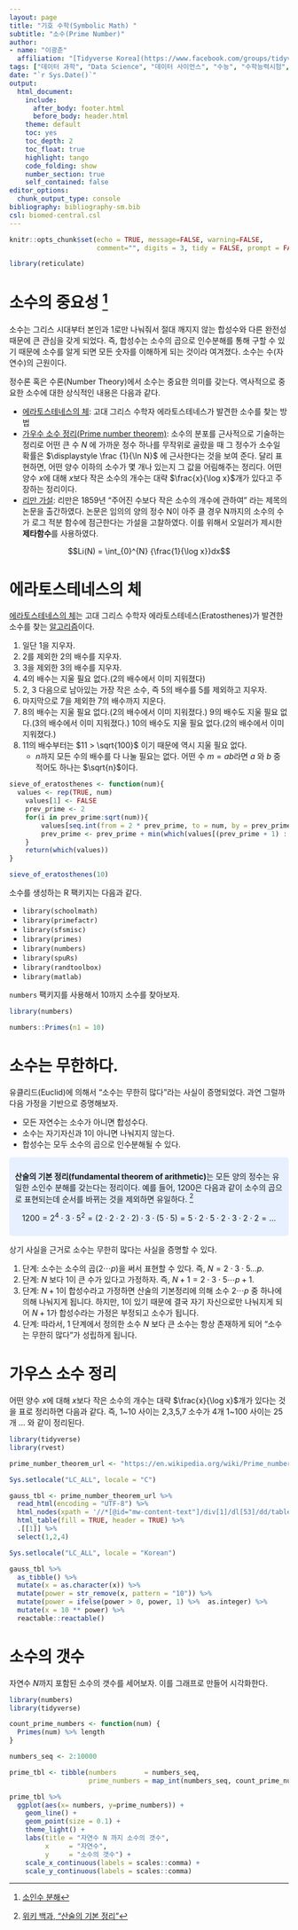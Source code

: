 ```yaml
---
layout: page
title: "기호 수학(Symbolic Math) "
subtitle: "소수(Prime Number)"
author:
- name: "이광춘"
  affiliation: "[Tidyverse Korea](https://www.facebook.com/groups/tidyverse/)"
tags: ["데이터 과학", "Data Science", "데이터 사이언스", "수능", "수학능력시험", "EBS", "수학", "수학교육과정", "geogebra", "그리스", "추상화", "연역법", "귀납법", "기하학", "소수"]
date: "`r Sys.Date()`"
output:
  html_document: 
    include:
      after_body: footer.html
      before_body: header.html
    theme: default
    toc: yes
    toc_depth: 2
    toc_float: true
    highlight: tango
    code_folding: show
    number_section: true
    self_contained: false
editor_options: 
  chunk_output_type: console
bibliography: bibliography-sm.bib
csl: biomed-central.csl
---
```


```r
knitr::opts_chunk$set(echo = TRUE, message=FALSE, warning=FALSE,
                      comment="", digits = 3, tidy = FALSE, prompt = FALSE, fig.align = 'center')

library(reticulate)
```

# 소수의 중요성 [^1] {#factorization}

[^1]: [소인수 분해](https://calculus-book.netlify.app/prime-factorization.html)

소수는 그리스 시대부터 본인과 1로만 나눠줘서 절대 깨지지 않는 합성수와 다른 완전성 때문에 큰 관심을 갖게 되었다. 즉, 합성수는 소수의 곱으로 인수분해를 통해 구할 수 있기 때문에 소수를 알게 되면 모든 숫자를 이해하게 되는 것이라 여겨졌다. 소수는 수(자연수)의 근원이다.

정수론 혹은 수론(Number Theory)에서 소수는 중요한 의미를 갖는다. 역사적으로 중요한 소수에 대한 상식적인 내용은 다음과 같다.

-   [에라토스테네스의 체](https://ko.wikipedia.org/wiki/%EC%97%90%EB%9D%BC%ED%86%A0%EC%8A%A4%ED%85%8C%EB%84%A4%EC%8A%A4%EC%9D%98_%EC%B2%B4): 고대 그리스 수학자 에라토스테네스가 발견한 소수를 찾는 방법
-   [가우수 소수 정리(Prime number theorem)](https://ko.wikipedia.org/wiki/%EC%86%8C%EC%88%98_%EC%A0%95%EB%A6%AC): 소수의 분포를 근사적으로 기술하는 정리로 어떤 큰 수 $N$ 에 가까운 정수 하나를 무작위로 골랐을 때 그 정수가 소수일 확률은 $\displaystyle \frac {1}{\ln N}$ 에 근사한다는 것을 보여 준다. 달리 표현하면, 어떤 양수 이하의 소수가 몇 개나 있는지 그 값을 어림해주는 정리다. 어떤 양수 $x$에 대해 $x$보다 작은 소수의 개수는 대략 $\frac{x}{\log x}$개가 있다고 주장하는 정리이다.
-   [리만 가설](https://ko.wikipedia.org/wiki/%EB%A6%AC%EB%A7%8C_%EA%B0%80%EC%84%A4): 리만은 1859년 "주어진 수보다 작은 소수의 개수에 관하여" 라는 제목의 논문을 출간하였다. 논문은 임의의 양의 정수 N이 아주 클 경우 N까지의 소수의 수가 로그 적분 함수에 점근한다는 가설을 고찰하였다. 이를 위해서 오일러가 제시한 **제타함수**를 사용하였다.

$$Li(N) = \int_{0}^{N} {\frac{1}{\log x}}dx$$

# 에라토스테네스의 체 {#sieve-of-eratosthenes}

[에라토스테네스의 체](https://ko.wikipedia.org/wiki/에라토스테네스의_체)는 고대 그리스 수학자 에라토스테네스(Eratosthenes)가 발견한 소수를 찾는 [알고리즘](https://namu.wiki/w/에라토스테네스의 체)이다. 

1. 일단 1을 지우자.
1. 2를 제외한 2의 배수를 지우자.
1. 3을 제외한 3의 배수를 지우자.
1. 4의 배수는 지울 필요 없다.(2의 배수에서 이미 지워졌다)
1. 2, 3 다음으로 남아있는 가장 작은 소수, 즉 5의 배수를 5를 제외하고 지우자.
1. 마지막으로 7을 제외한 7의 배수까지 지운다.
1. 8의 배수는 지울 필요 없다.(2의 배수에서 이미 지워졌다.) 9의 배수도 지울 필요 없다.(3의 배수에서 이미 지워졌다.) 10의 배수도 지울 필요 없다.(2의 배수에서 이미 지워졌다.)
1. 11의 배수부터는 $11 > \sqrt{100}$ 이기 때문에 역시 지울 필요 없다.
    - $n$까지 모든 수의 배수를 다 나눌 필요는 없다. 어떤 수 $m=ab$라면 $a$ 와 $b$ 중 적어도 하나는 $\sqrt{n}$이다. 

```r
sieve_of_eratosthenes <- function(num){
  values <- rep(TRUE, num)
	values[1] <- FALSE
	prev_prime <- 2
	for(i in prev_prime:sqrt(num)){
		values[seq.int(from = 2 * prev_prime, to = num, by = prev_prime)] <- FALSE
		prev_prime <- prev_prime + min(which(values[(prev_prime + 1) : num]))
	}
	return(which(values))
}

sieve_of_eratosthenes(10)
```

소수를 생성하는 R 팩키지는 다음과 같다.

- `library(schoolmath)`
- `library(primefactr)`
- `library(sfsmisc)`
- `library(primes)`
- `library(numbers)`
- `library(spuRs)`
- `library(randtoolbox)`
- `library(matlab)`

`numbers` 팩키지를 사용해서 10까지 소수를 찾아보자.

```r
library(numbers)

numbers::Primes(n1 = 10)
```



# 소수는 무한하다. {#proof-prime-number}

유클리드(Euclid)에 의해서 "소수는 무한히 많다"라는 사실이 증명되었다. 과연 그럴까 다음 가정을 기반으로 증명해보자.

-   모든 자연수는 소수가 아니면 합성수다.
-   소수는 자기자신과 1이 아니면 나눠지지 않는다.
-   합성수는 모두 소수의 곱으로 인수분해될 수 있다.

```{=html}
<style>
div.blue { background-color:#e6f0ff; border-radius: 5px; padding: 10px;}
</style>
```
::: {.blue}
**산술의 기본 정리(fundamental theorem of arithmetic)**는 모든 양의 정수는 유일한 소인수 분해를 갖는다는 정리이다. 예를 들어, 1200은 다음과 같이 소수의 곱으로 표현되는데 순서를 바뀌는 것을 제외하면 유일하다. [^2]

$$1200 = 2^4 \cdot 3 \cdot 5^2 = (2 \cdot 2 \cdot 2 \cdot 2) \cdot 3 \cdot (5 \cdot 5) = 5 \cdot 2 \cdot 5 \cdot 2 \cdot 3 \cdot 2 \cdot 2 = \ldots$$
:::

[^2]: [위키 백과, "산술의 기본 정리"](https://ko.wikipedia.org/wiki/산술의_기본_정리)

상기 사실을 근거로 소수는 무한히 많다는 사실을 증명할 수 있다.

1. 단계: 소수는 소수의 곱($2 \cdots p$)을 써서 표현할 수 있다. 즉, $N = 2 \cdot 3 \cdot 5 \ldots p$. 
1. 단계: $N$ 보다 1이 큰 수가 있다고 가정하자. 즉, $N +1 = 2 \cdot 3 \cdot 5 \cdots p + 1$.
1. 단계: $N +1$이 합성수라고 가정하면 산술의 기본정리에 의해 소수 $2 \cdots p$ 중 하나에 의해 나눠지게 됩니다. 하지만, 1이 있기 때문에 결국 자기 자신으로만 나눠지게 되어 $N +1$가 합성수라는 가정은 부정되고 소수가 됩니다.
1. 단계: 따라서, 1 단계에서 정의한 소수 $N$ 보다 큰 소수는 항상 존재하게 되어 "소수는 무한히 많다"가 성립하게 됩니다. 

# 가우스 소수 정리 {#gauss-theorem}

어떤 양수 $x$에 대해 $x$보다 작은 소수의 개수는 대략 $\frac{x}{\log x}$개가 있다는 것을 표로 정리하면 다음과 같다. 즉, 1\~10 사이는 2,3,5,7 소수가 4개 1\~100 사이는 25개 ... 와 같이 정리된다.

```r
library(tidyverse)
library(rvest)

prime_number_theorem_url <- "https://en.wikipedia.org/wiki/Prime_number_theorem"

Sys.setlocale("LC_ALL", locale = "C")

gauss_tbl <- prime_number_theorem_url %>% 
  read_html(encoding = "UTF-8") %>% 
  html_nodes(xpath = '//*[@id="mw-content-text"]/div[1]/dl[53]/dd/table') %>% 
  html_table(fill = TRUE, header = TRUE) %>% 
  .[[1]] %>% 
  select(1,2,4)

Sys.setlocale("LC_ALL", locale = "Korean")

gauss_tbl %>% 
  as_tibble() %>% 
  mutate(x = as.character(x)) %>% 
  mutate(power = str_remove(x, pattern = "10")) %>% 
  mutate(power = ifelse(power > 0, power, 1) %>%  as.integer) %>% 
  mutate(x = 10 ** power) %>% 
  reactable::reactable()
```

# 소수의 갯수 {#count-prime-number}

자연수 $N$까지 포함된 소수의 갯수를 세어보자. 
이를 그래프로 만들어 시각화한다.

```r
library(numbers)
library(tidyverse)

count_prime_numbers <- function(num) {
  Primes(num) %>% length
}

numbers_seq <- 2:10000

prime_tbl <- tibble(numbers       = numbers_seq,
                    prime_numbers = map_int(numbers_seq, count_prime_numbers))

prime_tbl %>% 
  ggplot(aes(x= numbers, y=prime_numbers)) +
    geom_line() +
    geom_point(size = 0.1) +
    theme_light() +
    labs(title = "자연수 N 까지 소수의 갯수",
         x     = "자연수",
         y     = "소수의 갯수") +
    scale_x_continuous(labels = scales::comma) +
    scale_y_continuous(labels = scales::comma)
```


